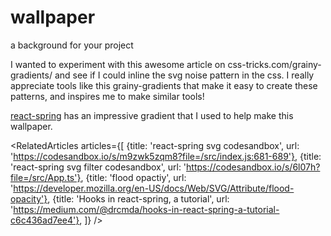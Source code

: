 



<Meta title="menu/molecules/wallpaper" />

# wallpaper

<Subtitle>a background for your project</Subtitle>

<Paragraph>
  I wanted to experiment with this awesome article on <Link url="https://css-tricks.com/grainy-gradients/">css-tricks.com/grainy-gradients/</Link>
  and see if I could inline the svg noise pattern in the css.
</Paragraph>
<Paragraph>I really appreciate tools like this <Link url="https://grainy-gradients.vercel.app/">grainy-gradients</Link> that make it easy to create these patterns, and inspires me to make similar tools!</Paragraph>

[react-spring](https://codesandbox.io/s/xg8jhi) has an impressive gradient that I used to help make this wallpaper.

<Canvas>
  <Story name="wallpaper">
    <Wallpaper backgroundColor="mintcream" customStyle={{}} />
  </Story>
  <Story name="wallpaper animated color">
    <Wallpaper backgroundColor="mintcream" 
              springModel={{
              pause: false,
              loop: false,
              from: { backgroundColor: 'teal' },
              to: { backgroundColor: 'magenta' },
              config: { mass: 5, tension: 400, friction: 50, precision: 0.0001, extrapolate: 'clamp', duration: 5000 },
            }} />
  </Story>
  <Story name="wallpaper with linear gradient">
    <Wallpaper backgroundColor="transparent" customStyle={{}} hasGradient hasNoise={false} />
  </Story>
  <Story name="wallpaper with noise">
    <Wallpaper backgroundColor="transparent" customStyle={{}} hasGradient={false} hasNoise />
  </Story>
</Canvas>

<RelatedArticles articles={[
  {title: 'react-spring svg codesandbox', url: 'https://codesandbox.io/s/m9zwk5zqm8?file=/src/index.js:681-689'},
  {title: 'react-spring svg filter codesandbox', url: 'https://codesandbox.io/s/6l07h?file=/src/App.ts'},
  {title: 'flood opactiy', url: 'https://developer.mozilla.org/en-US/docs/Web/SVG/Attribute/flood-opacity'},
  {title: 'Hooks in react-spring, a tutorial', url: 'https://medium.com/@drcmda/hooks-in-react-spring-a-tutorial-c6c436ad7ee4'},
]} />